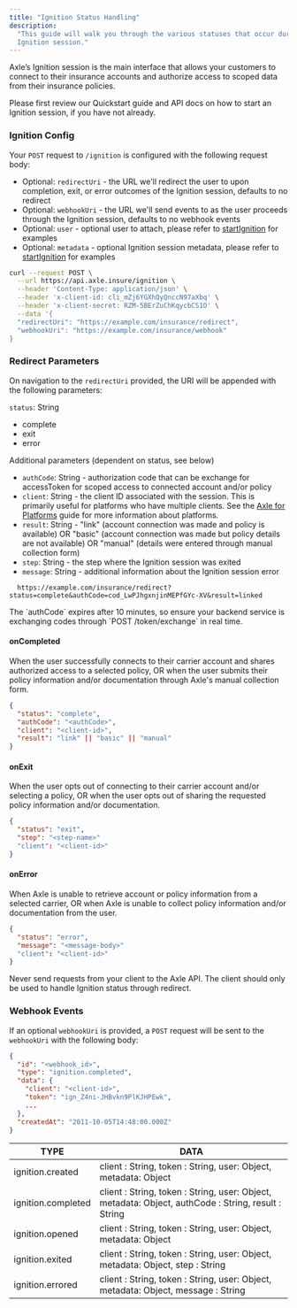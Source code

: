 ```yaml
---
title: "Ignition Status Handling"
description:
  "This guide will walk you through the various statuses that occur during an
  Ignition session."
---
```


Axle’s Ignition session is the main interface that allows your customers to connect to their insurance accounts and authorize access to scoped data from their insurance policies.

Please first review our Quickstart guide and API docs on how to start an Ignition session, if you have not already.

### Ignition Config

Your `POST` request to `/ignition` is configured with the following request
body:

- Optional: `redirectUri` - the URL we'll redirect the user to upon completion, exit, or error outcomes of the Ignition session, defaults to no redirect
- Optional: `webhookUri` - the URL we'll send events to as the user proceeds through the Ignition session, defaults to no webhook events
- Optional: `user` - optional user to attach, please refer to [startIgnition](https://docs.axle.insure/api-reference/ignition/start-ignition) for examples
- Optional: `metadata` - optional Ignition session metadata, please refer to [startIgnition](https://docs.axle.insure/api-reference/ignition/start-ignition) for examples

```bash Request Sample
curl --request POST \
  --url https://api.axle.insure/ignition \
  --header 'Content-Type: application/json' \
  --header 'x-client-id: cli_mZj6YGXhQyQnccN97aXbq' \
  --header 'x-client-secret: RZM-5BErZuChKqycbCS1O' \
  --data '{
  "redirectUri": "https://example.com/insurance/redirect",
  "webhookUri": "https://example.com/insurance/webhook"
}
```

### Redirect Parameters

On navigation to the `redirectUri` provided, the URI will be appended with the following parameters:

`status`: String

- complete
- exit
- error

Additional parameters (dependent on status, see below)

- `authCode`: String - authorization code that can be exchange for accessToken for scoped access to connected account and/or policy
- `client`: String - the client ID associated with the session. This is primarily useful for platforms who have multiple clients. See the [Axle for Platforms](/guides/platform-integration) guide for more information about platforms.
- `result`: String - "link" (account connection was made and policy is available) OR "basic" (account connection was made but policy details are not available) OR "manual" (details were entered through manual collection form)
- `step`: String - the step where the Ignition session was exited
- `message`: String - additional information about the Ignition session error

```text Redirect sample URL
  https://example.com/insurance/redirect?status=complete&authCode=cod_LwPJhgxnjinMEPfGYc-XV&result=linked
```

<Note>
  The `authCode` expires after 10 minutes, so ensure your backend service is
  exchanging codes through `POST /token/exchange` in real time.
</Note>

#### onCompleted

When the user successfully connects to their carrier account and shares authorized access to a selected policy, OR when the user submits their policy information and/or documentation through Axle's manual collection form.

```json
{
  "status": "complete",
  "authCode": "<authCode>",
  "client": "<client-id>",
  "result": "link" || "basic" || "manual"
}
```

#### onExit

When the user opts out of connecting to their carrier account and/or selecting a policy, OR when the user opts out of sharing the requested policy information and/or documentation.

```json
{
  "status": "exit",
  "step": "<step-name>"
  "client": "<client-id>"
}
```

#### onError

When Axle is unable to retrieve account or policy information from a selected carrier, OR when Axle is unable to collect policy information and/or documentation from the user.

```json
{
  "status": "error",
  "message": "<message-body>"
  "client": "<client-id>"
}
```

<Warning>
  Never send requests from your client to the Axle API. The client should only
  be used to handle Ignition status through redirect.
</Warning>

### Webhook Events

If an optional `webhookUri` is provided, a `POST` request will be sent to the `webhookUri` with the following body:

```json Example webhook request body
{
  "id": "<webhook_id>",
  "type": "ignition.completed",
  "data": {
    "client": "<client-id>",
    "token": "ign_Z4ni-JHBvkn9PlKJHPEwk",
    ...
  },
  "createdAt": "2011-10-05T14:48:00.000Z"
}
```

| TYPE               | DATA                                                                                                |
| ------------------ | --------------------------------------------------------------------------------------------------- |
| ignition.created   | client : String, token : String, user: Object, metadata: Object                                     |
| ignition.completed | client : String, token : String, user: Object, metadata: Object, authCode : String, result : String |
| ignition.opened    | client : String, token : String, user: Object, metadata: Object                                     |
| ignition.exited    | client : String, token : String, user: Object, metadata: Object, step : String                      |
| ignition.errored   | client : String, token : String, user: Object, metadata: Object, message : String                   |
